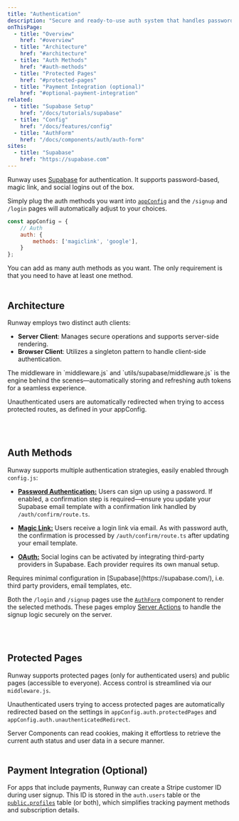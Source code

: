 ```yaml
---
title: "Authentication"
description: "Secure and ready-to-use auth system that handles password-based, magic link, and social logins."
onThisPage:
  - title: "Overview"
    href: "#overview"
  - title: "Architecture"
    href: "#architecture"
  - title: "Auth Methods"
    href: "#auth-methods"
  - title: "Protected Pages"
    href: "#protected-pages"
  - title: "Payment Integration (optional)"
    href: "#optional-payment-integration"
related:
  - title: "Supabase Setup"
    href: "/docs/tutorials/supabase"
  - title: "Config"
    href: "/docs/features/config"
  - title: "AuthForm"
    href: "/docs/components/auth/auth-form"
sites:
  - title: "Supabase"
    href: "https://supabase.com"
---
```


<div id="overview" />

Runway uses [Supabase](/docs/tutorials/supabase) for authentication. It supports password-based, magic link, and social logins out of the box.

Simply plug the auth methods you want into [`appConfig`](/docs/features/config) and the `/signup` and `/login` pages will
automatically adjust to your choices.

```config.js
const appConfig = {
    // Auth
    auth: {
        methods: ['magiclink', 'google'],
    }
};
```

<Tip>
    You can add as many auth methods as you want. The only requirement is that you need to have at least one method.
</Tip>

<br />
<br />
<div id="architecture" />

## Architecture

Runway employs two distinct auth clients:

- **Server Client**: Manages secure operations and supports server-side rendering.
- **Browser Client**: Utilizes a singleton pattern to handle client-side authentication.

<Callout>
    The middleware in `middleware.js` and `utils/supabase/middleware.js` is the engine behind the scenes—automatically
    storing and refreshing auth tokens for a seamless experience.
</Callout>

Unauthenticated users are automatically redirected when trying to access protected routes, as defined in your appConfig.

<br />
<br />
<div id="auth-methods" />

## Auth Methods

Runway supports multiple authentication strategies, easily enabled through `config.js`:

- [**Password Authentication:**](/docs/tutorials/auth)
    Users can sign up using a password. If enabled, a confirmation step is required—ensure you update your Supabase email
    template with a confirmation link handled by `/auth/confirm/route.ts`.

- [**Magic Link:**](/docs/tutorials/auth)
    Users receive a login link via email. As with password auth, the confirmation is processed by `/auth/confirm/route.ts` after updating your email template.

- [**OAuth:**](/docs/tutorials/auth#oauth)
    Social logins can be activated by integrating third-party providers in Supabase. Each provider requires its own manual setup.

<Caution>
    Requires minimal configuration in [Supabase](https://supabase.com/), i.e. third party providers, email templates, etc.
</Caution>

Both the `/login` and `/signup` pages use the [`AuthForm`](/docs/components/auth/auth-form) component to render the selected methods. These pages employ
[Server Actions](https://nextjs.org/docs/app/building-your-application/data-fetching/server-actions-and-mutations) to handle the signup logic securely on the server.

<br />
<br />
<div id="protected-pages" />

## Protected Pages

Runway supports protected pages (only for authenticated users) and public pages (accessible to everyone).
Access control is streamlined via our `middleware.js`.

Unauthenticated users trying to access protected pages are automatically
redirected based on the settings in `appConfig.auth.protectedPages` and `appConfig.auth.unauthenticatedRedirect`.

<Tip>
    Server Components can read cookies, making it effortless to retrieve the current auth status and user data in a secure manner.
</Tip>


<br />
<br />
<div id="optional-payment-integration" />

## Payment Integration (Optional)

For apps that include payments, Runway can create a Stripe customer ID during user signup. This ID is stored in the
`auth.users` table or the [`public.profiles`](/docs/tutorials/database#stripe-integration) table (or both), which simplifies
tracking payment methods and subscription details.